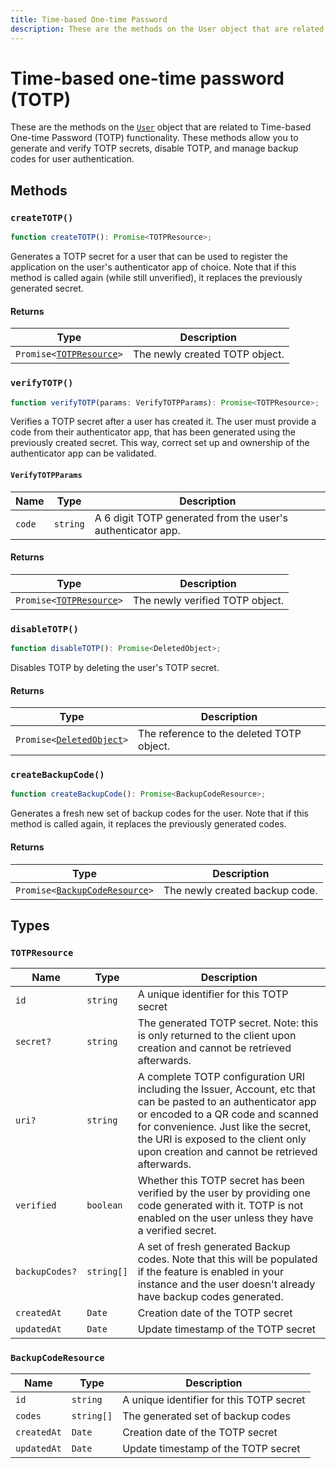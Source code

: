 ```yaml
---
title: Time-based One-time Password
description: These are the methods on the User object that are related to Time-based One-time Password (TOTP) functionality. These methods allow you to generate and verify TOTP secrets, disable TOTP, and manage backup codes for user authentication.
---
```


# Time-based one-time password (TOTP)

These are the methods on the [`User`](/docs/javascript/user/user) object that are related to Time-based One-time Password (TOTP) functionality. These methods allow you to generate and verify TOTP secrets, disable TOTP, and manage backup codes for user authentication.

## Methods

### `createTOTP()`

```typescript
function createTOTP(): Promise<TOTPResource>;
```

Generates a TOTP secret for a user that can be used to register the application on the user's authenticator app of choice. Note that if this method is called again (while still unverified), it replaces the previously generated secret.


#### Returns

| Type | Description |
| --- | --- |
| <code>Promise\<[TOTPResource](#totp-resource)\></code> | The newly created TOTP object. |

### `verifyTOTP()`

```typescript
function verifyTOTP(params: VerifyTOTPParams): Promise<TOTPResource>;
```

Verifies a TOTP secret after a user has created it. The user must provide a code from their authenticator app, that has been generated using the previously created secret. This way, correct set up and ownership of the authenticator app can be validated.

#### `VerifyTOTPParams`

| Name | Type | Description |
| --- | --- | --- |
| `code` | `string` | A 6 digit TOTP generated from the user's authenticator app. |

#### Returns

| Type | Description |
| --- | --- |
| <code>Promise\<[TOTPResource](#totp-resource)\></code> | The newly verified TOTP object. |

### `disableTOTP()`

```typescript
function disableTOTP(): Promise<DeletedObject>;
```

Disables TOTP by deleting the user's TOTP secret.

#### Returns

| Type | Description |
| --- | --- |
| <code>Promise\<[DeletedObject](/docs/references/javascript/types/deleted-object)\></code> | The reference to the deleted TOTP object. |

### `createBackupCode()`

```typescript
function createBackupCode(): Promise<BackupCodeResource>;
```

Generates a fresh new set of backup codes for the user. Note that if this method is called again, it replaces the previously generated codes.


#### Returns

| Type | Description |
| --- | --- |
| <code>Promise\<[BackupCodeResource](#backup-code-resource)\></code> | The newly created backup code. |

## Types

### `TOTPResource`

| Name | Type | Description |
| --- | --- | --- |
| `id` | `string` | A unique identifier for this TOTP secret |
| `secret?` | `string` | The generated TOTP secret. Note: this is only returned to the client upon creation and cannot be retrieved afterwards. |
| `uri?` | `string` | A complete TOTP configuration URI including the Issuer, Account, etc that can be pasted to an authenticator app or encoded to a QR code and scanned for convenience. Just like the secret, the URI is exposed to the client only upon creation and cannot be retrieved afterwards. |
| `verified` | `boolean` | Whether this TOTP secret has been verified by the user by providing one code generated with it. TOTP is not enabled on the user unless they have a verified secret. |
| `backupCodes?` | `string[]` | A set of fresh generated Backup codes. Note that this will be populated if the feature is enabled in your instance and the user doesn't already have backup codes generated. |
| `createdAt` | `Date` | Creation date of the TOTP secret |
| `updatedAt` | `Date` | Update timestamp of the TOTP secret |

### `BackupCodeResource`

| Name | Type | Description |
| --- | --- | --- |
| `id` | `string` | A unique identifier for this TOTP secret |
| `codes` | `string[]` | The generated set of backup codes |
| `createdAt` | `Date` | Creation date of the TOTP secret |
| `updatedAt` | `Date` | Update timestamp of the TOTP secret |